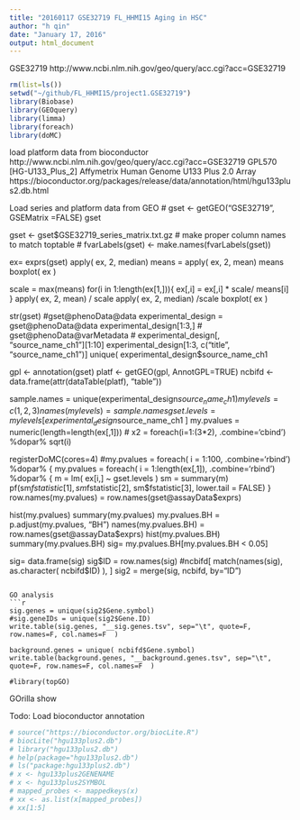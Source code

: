 ---
title: "20160117 GSE32719 FL_HHMI15 Aging in HSC" 
author: "h qin"
date: "January 17, 2016"
output: html_document
---

GSE32719
http://www.ncbi.nlm.nih.gov/geo/query/acc.cgi?acc=GSE32719

```{r, message=FALSE}
rm(list=ls())
setwd("~/github/FL_HHMI15/project1.GSE32719")
library(Biobase)
library(GEOquery)
library(limma)
library(foreach)
library(doMC)
```

load platform data from bioconductor
http://www.ncbi.nlm.nih.gov/geo/query/acc.cgi?acc=GSE32719
GPL570	[HG-U133_Plus_2] Affymetrix Human Genome U133 Plus 2.0 Array
https://bioconductor.org/packages/release/data/annotation/html/hgu133plus2.db.html


Load series and platform data from GEO
# gset <- getGEO("GSE32719", GSEMatrix =FALSE)
gset


 gset <- gset$GSE32719_series_matrix.txt.gz
# make proper column names to match toptable 
# fvarLabels(gset) <- make.names(fvarLabels(gset))




ex= exprs(gset)
apply( ex, 2, median)
means = apply( ex, 2, mean)
means
boxplot( ex )


scale = max(means)
for(i in 1:length(ex[1,])){
  ex[,i] = ex[,i] * scale/ means[i]
}
apply( ex, 2, mean) / scale
apply( ex, 2, median) /scale
boxplot( ex )



str(gset)
#gset@phenoData@data
experimental_design = gset@phenoData@data
experimental_design[1:3,]
# gset@phenoData@varMetadata
# experimental_design[, "source_name_ch1"][1:10]
experimental_design[1:3,  c("title", "source_name_ch1")]
unique( experimental_design$source_name_ch1 



gpl <- annotation(gset)
platf <- getGEO(gpl, AnnotGPL=TRUE)
ncbifd <- data.frame(attr(dataTable(platf), "table"))




sample.names = unique(experimental_design$source_name_ch1)
mylevels = c(1,2,3)
names(mylevels) = sample.names
gset.levels = mylevels[ experimental_design$source_name_ch1 ]
my.pvalues = numeric(length=length(ex[,1]))
# x2 = foreach(i=1:(3*2), .combine='cbind') %dopar% sqrt(i)

registerDoMC(cores=4)
#my.pvalues = foreach( i = 1:100, .combine='rbind') %dopar% {
my.pvalues = foreach( i = 1:length(ex[,1]), .combine='rbind') %dopar% {
  m = lm( ex[i,] ~ gset.levels )
  sm = summary(m)
  pf(sm$fstatistic[1], sm$fstatistic[2], sm$fstatistic[3], lower.tail = FALSE)
}
row.names(my.pvalues) = row.names(gset@assayData$exprs)



hist(my.pvalues)
summary(my.pvalues)
my.pvalues.BH = p.adjust(my.pvalues, "BH")
names(my.pvalues.BH) = row.names(gset@assayData$exprs)
hist(my.pvalues.BH)
summary(my.pvalues.BH)
sig= my.pvalues.BH[my.pvalues.BH < 0.05]

sig= data.frame(sig)
sig$ID = row.names(sig)
#ncbifd[ match(names(sig), as.character( ncbifd$ID) ),  ]
sig2 = merge(sig, ncbifd, by="ID")
```

GO analysis
```{r}
sig.genes = unique(sig2$Gene.symbol)
#sig.geneIDs = unique(sig2$Gene.ID)
write.table(sig.genes, "__sig.genes.tsv", sep="\t", quote=F, row.names=F, col.names=F  )

background.genes = unique( ncbifd$Gene.symbol)
write.table(background.genes, "__background.genes.tsv", sep="\t", quote=F, row.names=F, col.names=F  )

#library(topGO)
```
GOrilla show 

Todo: Load bioconductor annotation
```{r, message=FALSE }
# source("https://bioconductor.org/biocLite.R")
# biocLite("hgu133plus2.db")
# library("hgu133plus2.db")
# help(package="hgu133plus2.db")
# ls("package:hgu133plus2.db")
# x <- hgu133plus2GENENAME
# x <- hgu133plus2SYMBOL
# mapped_probes <- mappedkeys(x)
# xx <- as.list(x[mapped_probes])
# xx[1:5]
```
